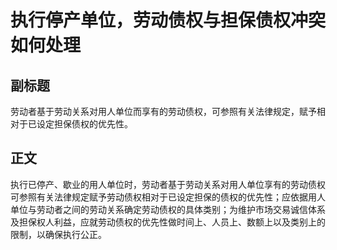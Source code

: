 # 执行停产单位，劳动债权与担保债权冲突如何处理
## 副标题
劳动者基于劳动关系对用人单位而享有的劳动债权，可参照有关法律规定，赋予相对于已设定担保债权的优先性。
## 正文
执行已停产、歇业的用人单位时，劳动者基于劳动关系对用人单位享有的劳动债权可参照有关法律规定赋予劳动债权相对于已设定担保的债权的优先性；应依据用人单位与劳动者之间的劳动关系确定劳动债权的具体类别；为维护市场交易诚信体系及担保权人利益，应就劳动债权的优先性做时间上、人员上、数额上以及类别上的限制，以确保执行公正。